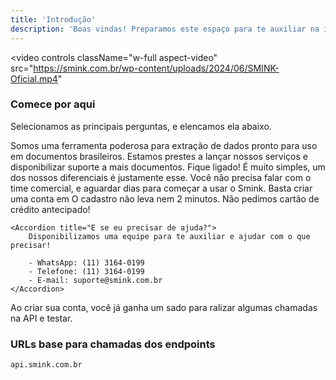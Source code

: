 ```yaml
---
title: 'Introdução'
description: 'Boas vindas! Preparamos este espaço para te auxiliar na integração do Smink com a sua aplicação!'
---
```

<video
  controls
  className="w-full aspect-video"
  src="https://smink.com.br/wp-content/uploads/2024/06/SMINK-Oficial.mp4"
></video>

### Comece por aqui
Selecionamos as principais perguntas, e elencamos ela abaixo.

<AccordionGroup>

  <Accordion title="O que é Smink?">
    Somos uma ferramenta poderosa para extração de dados pronto para uso em documentos brasileiros. Estamos prestes a lançar nossos serviços e disponibilizar suporte a mais documentos. Fique ligado!
  </Accordion>


  <Accordion title="Como começar a usar?">
        É muito simples, um dos nossos diferenciais é justamente esse. Você não precisa falar com o time comercial, e aguardar dias para começar a usar o Smink. Basta criar uma conta em 
         <Card title="Vá para nosso painel" icon="link" href="https://painel.smink.com.br/cadastro">
             O cadastro não leva nem 2 minutos. Não pedimos cartão de crédito antecipado!
        </Card>
  </Accordion>

    <Accordion title="E se eu precisar de ajuda?">
        Disponibilizamos uma equipe para te auxiliar e ajudar com o que precisar!

        - WhatsApp: (11) 3164-0199
        - Telefone: (11) 3164-0199
        - E-mail: suporte@smink.com.br
    </Accordion>

   <Accordion title="Tem um presente aqui!" icon="gift">
        Ao criar sua conta, você já ganha um sado para ralizar algumas chamadas na API e testar. 
  </Accordion>
</AccordionGroup>

### URLs base para chamadas dos endpoints

```
api.smink.com.br
```
